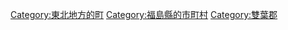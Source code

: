 {{Commonscat|Hirono, Fukushima}}
{{Catmore}}

{{DEFAULTSORT:Hirono}}
[[Category:東北地方的町|Category:東北地方的町]]
[[Category:福島縣的市町村|Category:福島縣的市町村]]
[[Category:雙葉郡|Category:雙葉郡]]